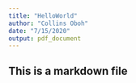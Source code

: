 ```yaml
---
title: "HelloWorld"
author: "Collins Oboh"
date: "7/15/2020"
output: pdf_document
---
```


## This is a markdown file


